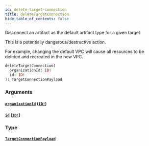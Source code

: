 ```yaml
---
id: delete-target-connection
title: deleteTargetConnection
hide_table_of_contents: false
---
```



Disconnect an artifact as the default artifact type for a given target.

This is a potentially dangerous/destructive action.

For example, changing the default VPC will cause all resources to be deleted and recreated in the new VPC.

```graphql
deleteTargetConnection(
  organizationId: ID!
  id: ID!
): TargetConnectionPayload
```


### Arguments

#### [`organizationId`](#) ([`ID!`](/swapi/scalars/id))




#### [`id`](#) ([`ID!`](/swapi/scalars/id))




### Type

#### [`TargetConnectionPayload`](/swapi/objects/target-connection-payload)






